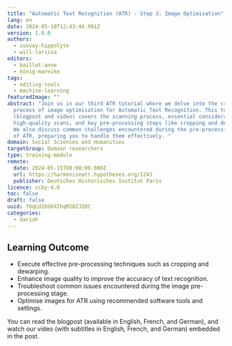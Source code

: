 ```yaml
---
title: "Automatic Text Recognition (ATR) - Step 3: Image Optimisation"
lang: en
date: 2024-05-10T12:43:44.991Z
version: 1.0.0
authors:
  - souvay-hippolyte
  - will-larissa
editors:
  - baillot-anne
  - könig-mareike
tags:
  - editing-tools
  - machine-learning
featuredImage: ""
abstract: "Join us in our third ATR tutorial where we delve into the critical
  process of image optimisation for Automatic Text Recognition. This tutorial
  (blogpost and video) covers the scanning process, essential considerations for
  high-quality scans, and key pre-processing steps like cropping and dewarping.
  We also discuss common challenges encountered during the pre-processing stage
  of ATR, preparing you to handle them effectively. "
domain: Social Sciences and Humanities
targetGroup: Domain researchers
type: training-module
remote:
  date: 2024-05-15T08:00:00.000Z
  url: https://harmoniseatr.hypotheses.org/1243
  publisher: Deutsches Historisches Institut Paris
licence: ccby-4.0
toc: false
draft: false
uuid: f6qLU2bS6XIhqM28ZJ2DC
categories:
  - dariah
---
```

## Learning Outcome

- Execute effective pre-processing techniques such as cropping and dewarping.
- Enhance image quality to improve the accuracy of text recognition.
- Troubleshoot common issues encountered during the image pre-processing stage.
- Optimise images for ATR using recommended software tools and settings.

You can read the blogpost (available in English, French, and German), and watch our video (with subtitles in English, French, and German) embedded in the post.

<ExternalResource title="Interested in learning more?" subtitle="Check out Automatic Text Recognition - Step 3: Image Optimisation" url="https://harmoniseatr.hypotheses.org/1243" />
